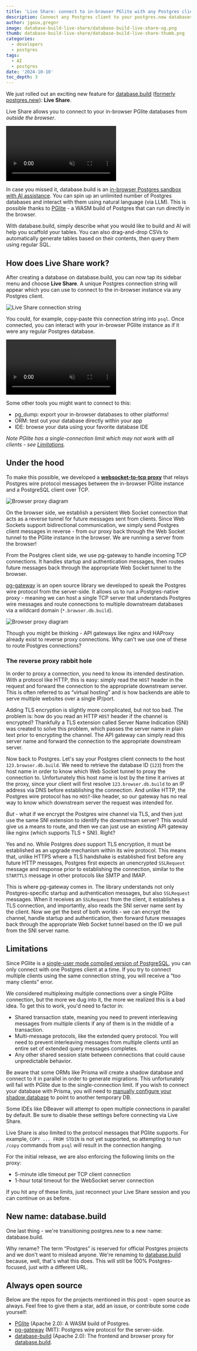 ```yaml
---
title: 'Live Share: connect to in-browser PGlite with any Postgres client'
description: Connect any Postgres client to your postgres.new databases.
author: jgoux,gregnr
image: database-build-live-share/database-build-live-share-og.png
thumb: database-build-live-share/database-build-live-share-thumb.png
categories:
  - developers
  - postgres
tags:
  - AI
  - postgres
date: '2024-10-10'
toc_depth: 3
---
```


We just rolled out an exciting new feature for [database.build](https://database.build/) ([formerly postgres.new](#new-name-databasebuild)): **Live Share**.

Live Share allows you to connect to your in-browser PGlite databases from _outside the browser_.

<video className="rounded-sm m-0" autoPlay loop muted>
  <source
    src="https://xguihxuzqibwxjnimxev.supabase.co/storage/v1/object/public/videos/marketing/blog/database-build-live-share/database-build-live-share.mp4"
    type="video/mp4"
  />
</video>

In case you missed it, database.build is an [in-browser Postgres sandbox with AI assistance](/blog/postgres-new). You can spin up an unlimited number of Postgres databases and interact with them using natural language (via LLM). This is possible thanks to [PGlite](https://pglite.dev/) - a WASM build of Postgres that can run directly in the browser.

With database.build, simply describe what you would like to build and AI will help you scaffold your tables. You can also drag-and-drop CSVs to automatically generate tables based on their contents, then query them using regular SQL.

## How does Live Share work?

After creating a database on database.build, you can now tap its sidebar menu and choose **Live Share**. A unique Postgres connection string will appear which you can use to connect to the in-browser instance via any Postgres client.

<div>
  <Img
    alt="Live Share connection string"
    src={{
      light: '/images/blog/database-build-live-share/live-share-connection-string--light.png',
      dark: '/images/blog/database-build-live-share/live-share-connection-string--dark.png',
    }}
  />
</div>

You could, for example, copy-paste this connection string into `psql`. Once connected, you can interact with your in-browser PGlite instance as if it were any regular Postgres database.

<video className="rounded-sm m-0" autoPlay loop muted>
  <source
    src="https://xguihxuzqibwxjnimxev.supabase.co/storage/v1/object/public/videos/marketing/blog/database-build-live-share/database-build-live-share-psql.mp4"
    type="video/mp4"
  />
</video>

Some other tools you might want to connect to this:

- pg_dump: export your in-browser databases to other platforms!
- ORM: test out your database directly within your app
- IDE: browse your data using your favorite database IDE

_Note PGlite has a single-connection limit which may not work with all clients - see [Limitations](#limitations)._

## Under the hood

To make this possible, we developed a [**websocket-to-tcp proxy**](https://github.com/supabase-community/postgres-new/tree/main/apps/browser-proxy) that relays Postgres wire protocol messages between the in-browser PGlite instance and a PostgreSQL client over TCP.

<div>
  <Img
    className="border-none"
    alt="Browser proxy diagram"
    zoomable={false}
    src={{
      light: '/images/blog/database-build-live-share/diagram--light.png',
      dark: '/images/blog/database-build-live-share/diagram--dark.png',
    }}
  />
</div>

On the browser side, we establish a persistent Web Socket connection that acts as a reverse tunnel for future messages sent from clients. Since Web Sockets support bidirectional communication, we simply send Postgres client messages in reverse - from our proxy back through the Web Socket tunnel to the PGlite instance in the browser. We are running a server from the browser!

From the Postgres client side, we use pg-gateway to handle incoming TCP connections. It handles startup and authentication messages, then routes future messages back through the appropriate Web Socket tunnel to the browser.

[pg-gateway](https://github.com/supabase-community/pg-gateway) is an open source library we developed to speak the Postgres wire protocol from the server-side. It allows us to run a Postgres-native proxy - meaning we can host a single TCP server that understands Postgres wire messages and route connections to multiple downstream databases via a wildcard domain (`*.browser.db.build`).

<div>
  <Img
    className="border-none"
    alt="Browser proxy diagram"
    zoomable={false}
    src={{
      light: '/images/blog/database-build-live-share/routing-diagram--light.png',
      dark: '/images/blog/database-build-live-share/routing-diagram--dark.png',
    }}
  />
</div>

Though you might be thinking - API gateways like nginx and HAProxy already exist to reverse proxy connections. Why can't we use one of these to route Postgres connections?

### The reverse proxy rabbit hole

In order to proxy a connection, you need to know its intended destination. With a protocol like HTTP, this is easy: simply read the `HOST` header in the request and forward the connection to the appropriate downstream server. This is often referred to as “virtual hosting” and is how backends are able to serve multiple websites over a single IP/port.

Adding TLS encryption is slightly more complicated, but not too bad. The problem is: how do you read an HTTP `HOST` header if the channel is encrypted? Thankfully a TLS extension called Server Name Indication (SNI) was created to solve this problem, which passes the server name in plain text prior to encrypting the channel. The API gateway can simply read this server name and forward the connection to the appropriate downstream server.

Now back to Postgres. Let's say your Postgres client connects to the host `123.browser.db.build`. We need to retrieve the database ID (`123`) from the host name in order to know which Web Socket tunnel to proxy the connection to. Unfortunately this host name is lost by the time it arrives at the proxy, since your client will first resolve `123.browser.db.build` to an IP address via DNS before establishing the connection. And unlike HTTP, the Postgres wire protocol has no `HOST`-like header, so our gateway has no real way to know which downstream server the request was intended for.

_But_ - what if we encrypt the Postgres wire channel via TLS, and then just use the same SNI extension to identify the downstream server? This would give us a means to route, and then we can just use an existing API gateway like nginx (which supports TLS + SNI). Right?

Yes and no. While Postgres _does_ support TLS encryption, it must be established as an upgrade mechanism within its wire protocol. This means that, unlike HTTPS where a TLS handshake is established first before any future HTTP messages, Postgres first expects an unencrypted `SSLRequest` message and response prior to establishing the connection, similar to the `STARTTLS` message in other protocols like SMTP and IMAP.

This is where pg-gateway comes in. The library understands not only Postgres-specific startup and authentication messages, but also `SSLRequest` messages. When it receives an `SSLRequest` from the client, it establishes a TLS connection, and importantly, also reads the SNI server name sent by the client. Now we get the best of both worlds - we can encrypt the channel, handle startup and authentication, then forward future messages back through the appropriate Web Socket tunnel based on the ID we pull from the SNI server name.

## Limitations

Since PGlite is a [single-user mode compiled version of PostgreSQL](https://github.com/electric-sql/pglite?tab=readme-ov-file#how-it-works), you can only connect with one Postgres client at a time. If you try to connect multiple clients using the same connection string, you will receive a “too many clients” error.

We considered multiplexing multiple connections over a single PGlite connection, but the more we dug into it, the more we realized this is a bad idea. To get this to work, you'd need to factor in:

- Shared transaction state, meaning you need to prevent interleaving messages from multiple clients if any of them is in the middle of a transaction.
- Multi-message protocols, like the extended query protocol. You will need to prevent interleaving messages from multiple clients until an entire set of extended query messages completes.
- Any other shared session state between connections that could cause unpredictable behavior.

Be aware that some ORMs like Prisma will create a shadow database and connect to it in parallel in order to generate migrations. This unfortunately will fail with PGlite due to the single-connection limit. If you wish to connect your database with Prisma, you will need to [manually configure your shadow database](https://www.prisma.io/docs/orm/prisma-migrate/understanding-prisma-migrate/shadow-database#manually-configuring-the-shadow-database) to point to another temporary DB.

Some IDEs like DBeaver will attempt to open multiple connections in parallel by default. Be sure to disable these settings before connecting via Live Share.

Live Share is also limited to the protocol messages that PGlite supports. For example, `COPY ... FROM STDIN` is not yet supported, so attempting to run `/copy` commands from `psql` will result in the connection hanging.

For the initial release, we are also enforcing the following limits on the proxy:

- 5-minute idle timeout per TCP client connection
- 1-hour total timeout for the WebSocket server connection

If you hit any of these limits, just reconnect your Live Share session and you can continue on as before.

## New name: database.build

One last thing - we're transitioning postgres.new to a new name: database.build.

Why rename? The term “Postgres” is reserved for official Postgres projects and we don't want to mislead anyone. We're renaming to [database.build](https://database.build/) because, well, that's what this does. This will still be 100% Postgres-focused, just with a different URL.

## Always open source

Below are the repos for the projects mentioned in this post - open source as always. Feel free to give them a star, add an issue, or contribute some code yourself:

- [PGlite](https://github.com/electric-sql/pglite) (Apache 2.0): A WASM build of Postgres.
- [pg-gateway](https://github.com/supabase-community/pg-gateway) (MIT): Postgres wire protocol for the server-side.
- [database-build](https://github.com/supabase-community/postgres-new) (Apache 2.0): The frontend and browser proxy for [database.build](https://database.build).
